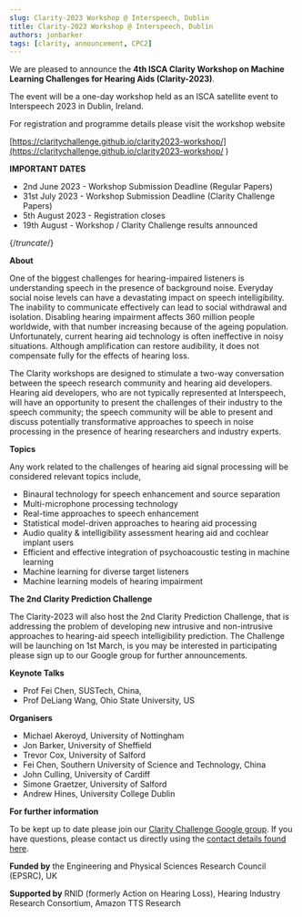 ```yaml
---
slug: Clarity-2023 Workshop @ Interspeech, Dublin
title: Clarity-2023 Workshop @ Interspeech, Dublin
authors: jonbarker
tags: [clarity, announcement, CPC2]
---
```


We are pleased to announce the **4th ISCA Clarity Workshop on Machine Learning Challenges for Hearing Aids (Clarity-2023)**.

The event will be a one-day workshop held as an ISCA satellite event to Interspeech 2023 in Dublin, Ireland.

For registration and programme details please visit the workshop website

[https://claritychallenge.github.io/clarity2023-workshop/](https://claritychallenge.github.io/clarity2023-workshop/
)

**IMPORTANT DATES**

- 2nd June 2023 - Workshop Submission Deadline (Regular Papers)
- 31st July 2023 - Workshop Submission Deadline (Clarity Challenge Papers)
- 5th August 2023 - Registration closes
- 19th August - Workshop / Clarity Challenge results announced

{/*truncate*/}

**About**

One of the biggest challenges for hearing-impaired listeners is understanding speech in the presence of background noise. Everyday social noise levels can have a devastating impact on speech intelligibility. The inability to communicate effectively can lead to social withdrawal and isolation. Disabling hearing impairment affects 360 million people worldwide, with that number increasing because of the ageing population. Unfortunately, current hearing aid technology is often ineffective in noisy situations. Although amplification can restore audibility, it does not compensate fully for the effects of hearing loss.

The Clarity workshops are designed to stimulate a two-way conversation between the speech research community and hearing aid developers. Hearing aid developers, who are not typically represented at Interspeech, will have an opportunity to present the challenges of their industry to the speech community; the speech community will be able to present and discuss potentially transformative approaches to speech in noise processing in the presence of hearing researchers and industry experts.

**Topics**

Any work related to the challenges of hearing aid signal processing will be considered relevant topics include,

- Binaural technology for speech enhancement and source separation
- Multi-microphone processing technology
- Real-time approaches to speech enhancement
- Statistical model-driven approaches to hearing aid processing
- Audio quality & intelligibility assessment hearing aid and cochlear implant users
- Efficient and effective integration of psychoacoustic testing in machine learning
- Machine learning for diverse target listeners
- Machine learning models of hearing impairment

**The 2nd Clarity Prediction Challenge**

The Clarity-2023 will also host the 2nd Clarity Prediction Challenge, that is addressing the problem of developing new intrusive and non-intrusive approaches to hearing-aid speech intelligibility prediction. The Challenge will be launching on 1st March, is you may be interested in participating please sign up to our Google group for further announcements.

**Keynote Talks**

- Prof Fei Chen, SUSTech, China,
- Prof DeLiang Wang, Ohio State University, US

**Organisers**

- Michael Akeroyd, University of Nottingham
- Jon Barker,  University of Sheffield
- Trevor Cox, University of Salford
- Fei Chen, Southern University of Science and Technology, China
- John Culling,  University of Cardiff
- Simone Graetzer, University of Salford
- Andrew Hines, University College Dublin

**For further information**

To be kept up to date please join our [Clarity Challenge Google group](https://groups.google.com/g/clarity-challenge). If you have questions, please contact us directly using the [contact details found here](https://claritychallenge.org/contact).

**Funded by** the Engineering and Physical Sciences Research Council (EPSRC), UK

**Supported by** RNID (formerly Action on Hearing Loss), Hearing Industry Research Consortium, Amazon TTS Research
